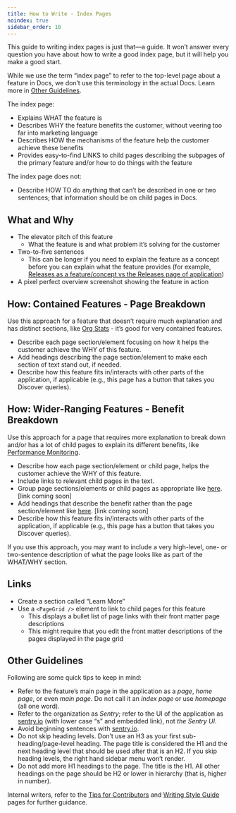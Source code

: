 ```yaml
---
title: How to Write - Index Pages
noindex: true
sidebar_order: 10
---
```


This guide to writing index pages is just that—a guide. It won’t answer every question you have about how to write a good index page, but it will help you make a good start.

<Note>

While we use the term “index page” to refer to the top-level page about a feature in Docs, we don’t use this terminology in the actual Docs. Learn more in [Other Guidelines](#other-guidelines).

</Note>

The index page:
- Explains WHAT the feature is
- Describes WHY the feature benefits the customer, without veering too far into marketing language
- Describes HOW the mechanisms of the feature help the customer achieve these benefits
- Provides easy-to-find LINKS to child pages describing the subpages of the primary feature and/or how to do things with the feature

The index page does not:
- Describe HOW TO do anything that can’t be described in one or two sentences; that information should be on child pages in Docs.

## What and Why

- The elevator pitch of this feature
    - What the feature is and what problem it’s solving for the customer
- Two-to-five sentences
    - This can be longer if you need to explain the feature as a concept before you can explain what the feature provides (for example, [Releases as a feature/concept vs the Releases page of application](/product/releases/))
- A pixel perfect overview screenshot showing the feature in action

## How: Contained Features - Page Breakdown

Use this approach for a feature that doesn’t require much explanation and has distinct sections, like [Org Stats](/product/accounts/quotas/org-stats/) - it’s good for very contained features.
- Describe each page section/element focusing on how it helps the customer achieve the WHY of this feature.
- Add headings describing the page section/element to make each section of text stand out, if needed.
- Describe how this feature fits in/interacts with other parts of the application, if applicable (e.g., this page has a button that takes you Discover queries).

## How: Wider-Ranging Features - Benefit Breakdown

Use this approach for a page that requires more explanation to break down and/or has a lot of child pages to explain its different benefits, like [Performance Monitoring](https://docs.sentry.io/product/performance/).
- Describe how each page section/element or child page, helps the customer achieve the WHY of this feature.
- Include links to relevant child pages in the text.
- Group page sections/elements or child pages as appropriate like [here](). [link coming soon]
- Add headings that describe the benefit rather than the page section/element like [here](). [link coming soon]
- Describe how this feature fits in/interacts with other parts of the application, if applicable (e.g., this page has a button that takes you Discover queries).

If you use this approach, you may want to include a very high-level, one- or two-sentence description of what the page looks like as part of the WHAT/WHY section.

## Links

- Create a section called “Learn More”
- Use a `<PageGrid />` element to link to child pages for this feature
    - This displays a bullet list of page links with their front matter page descriptions
    - This might require that you edit the front matter descriptions of the pages displayed in the page grid

## Other Guidelines

Following are some quick tips to keep in mind:
- Refer to the feature’s main page in the application as a *page*, *home page*, or even *main page*. Do not call it an *index page* or use *homepage* (all one word).
- Refer to the organization as *Sentry*; refer to the UI of the application as [sentry.io](https://sentry.io) (with lower case “s” and embedded link), not *the Sentry UI*.
- Avoid beginning sentences with [sentry.io](https://sentry.io).
- Do not skip heading levels. Don’t use an H3 as your first sub-heading/page-level heading. The page title is considered the H1 and the next heading level that should be used after that is an H2. If you skip heading levels, the right hand sidebar menu won’t render.
- Do not add more H1 headings to the page. The title is the H1. All other headings on the page should be H2 or lower in hierarchy (that is, higher in number).

Internal writers, refer to the [Tips for Contributors](https://www.notion.so/sentry/Tips-for-Contributors-b1997ea7f5e84eb9a02e0770b6dcc453) and [Writing Style Guide](https://www.notion.so/sentry/Writing-Style-Guide-5b54fc27656c4003bcec4802effcf1eb) pages for further guidance.

